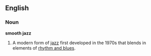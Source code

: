 ==English==
===Noun===
'''smooth jazz'''
# A modern form of [[jazz]] first developed in the 1970s that blends in elements of [[rhythm and blues]].